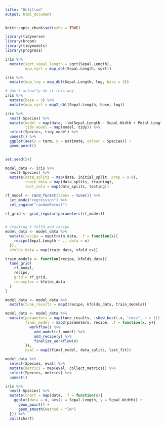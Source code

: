 ```yaml
---
title: "Untitled"
output: html_document
---
```


```r
knitr::opts_chunk$set(echo = TRUE)

library(tidyverse)
library(broom)
library(tidymodels)
library(progress)
```

```r
iris %>% 
  mutate(sqrt_sepal_length = sqrt(Sepal.Length),
         map_sqrt = map_dbl(Sepal.Length, sqrt))
```

```r
iris %>% 
  mutate(map_log = map_dbl(Sepal.Length, log, base = 3))

# don't actually do it this way 
iris %>% 
  mutate(base = 3) %>% 
  mutate(map_sqrt = map2_dbl(Sepal.Length, base, log))
```

```r
iris %>% 
  nest(-Species) %>% 
  mutate(model = map(data, ~lm(Sepal.Length ~ Sepal.Width + Petal.Length + Petal.Width, data = .x)), 
         tidy_model = map(model, tidy)) %>% 
  select(Species, tidy_model) %>% 
  unnest() %>% 
  ggplot(aes(x = term, y = estimate, colour = Species)) + 
  geom_point()
  
```

```r
set.seed(54)

model_data <- iris %>% 
  nest(-Species) %>% 
  mutate(data_splits = map(data, initial_split, prop = 0.8), 
         train_data = map(data_splits, training), 
         test_data = map(data_splits, testing))

rf_model <- rand_forest(trees = tune()) %>% 
  set_mode("regression") %>% 
  set_engine("randomForest")

rf_grid <- grid_regular(parameters(rf_model))
  

```


```r
# creating k folfd and recipe
model_data <- model_data %>% 
  mutate(recipe = map(train_data, .f = function(x){
    recipe(Sepal.Length ~ ., data = x)
  }),
  kfolds_data = map(train_data, vfold_cv))
```

```r
train_models <- function(recipe, kfolds_data){
  tune_grid(
    rf_model,
    recipe, 
    grid = rf_grid, 
    resamples = kfolds_data
  )
}
```


```r
model_data <- model_data %>%  
  mutate(tune_results = map2(recipe, kfolds_data, train_models))
```

```r
model_data <- model_data %>% 
  mutate(parameters = map(tune_results, ~show_best(.x, "rmse", n = 1)),
         final_model = map2(parameters, recipe, .f = function(x, y){
           workflow() %>% 
             add_model(rf_model) %>% 
             add_recipe(y) %>% 
             finalize_workflow(x)
         }),
         eval = map2(final_model, data_splits, last_fit))
```

```r
model_data %>% 
  select(Species, eval) %>% 
  mutate(metrics = map(eval, collect_metrics)) %>% 
  select(Species, metrics) %>% 
  unnest()
```

```r
iris %>% 
  nest(-Species) %>% 
  mutate(chart = map(data, .f = function(x){
    ggplot(data = x, aes(x = Sepal.Length, y = Sepal.Width)) + 
      geom_point() + 
      geom_smooth(method = "lm")
  })) %>%  
  pull(chart)
```


```r

```

